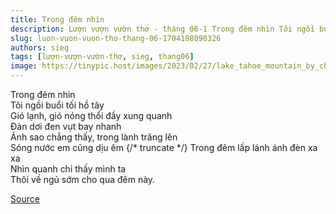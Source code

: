 ```yaml
---
title: Trong đêm nhìn
description: Lượn vượn vườn thơ - tháng 06-1 Trong đêm nhìn Tôi ngồi buổi tối hồ tây
slug: luon-vuon-vuon-tho-thang-06-1704188090326
authors: sieg
tags: [lượn-vượn-vườn-thơ, sieg, thang06]
image: https://tinypic.host/images/2023/02/27/lake_tahoe_mountain_by_chateaugrief_dclhs1r-pre.th.jpg
---
```


Trong đêm nhìn\
Tôi ngồi buổi tối hồ tây\
Gió lạnh, gió nóng thổi đầy xung quanh\
Đàn dơi đen vụt bay nhanh\
Ánh sao chẳng thấy, trong lành trăng lên\
Sóng nước em cũng dịu êm
{/* truncate */}
Trong đêm lấp lánh ánh đèn xa xa\
Nhìn quanh chỉ thấy mình ta\
Thôi về ngủ sớm cho qua đêm này.

[Source](https://www.facebook.com/ape.poem/posts/pfbid02P44UE9R6gtZfzcfBU5g6NQ3e2cvGkvQLvnQM1NJxH4h6cSrpucXUPJvsMvaMXQVMl)
